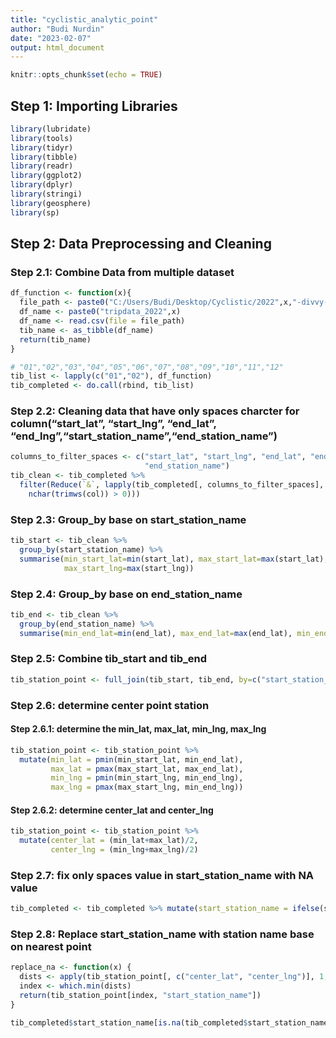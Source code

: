 ---
title: "cyclistic_analytic_point"
author: "Budi Nurdin"
date: "2023-02-07"
output: html_document
---

```{r setup, include=FALSE}
knitr::opts_chunk$set(echo = TRUE)
```
## Step 1: Importing Libraries
```{r cars}
library(lubridate)
library(tools)
library(tidyr)
library(tibble)
library(readr)
library(ggplot2)
library(dplyr)
library(stringi)
library(geosphere)
library(sp)

```
## Step 2: Data Preprocessing and Cleaning
### Step 2.1: Combine Data from multiple dataset
```{r pressure, echo=FALSE}
df_function <- function(x){
  file_path <- paste0("C:/Users/Budi/Desktop/Cyclistic/2022",x,"-divvy-tripdata.csv")
  df_name <- paste0("tripdata_2022",x)
  df_name <- read.csv(file = file_path)
  tib_name <- as_tibble(df_name)
  return(tib_name)
}

# "01","02","03","04","05","06","07","08","09","10","11","12"
tib_list <- lapply(c("01","02"), df_function)
tib_completed <- do.call(rbind, tib_list)
```
### Step 2.2:  Cleaning data that have only spaces charcter for column("start_lat", "start_lng", "end_lat", "end_lng","start_station_name","end_station_name")
```{r}
columns_to_filter_spaces <- c("start_lat", "start_lng", "end_lat", "end_lng","start_station_name",
                              "end_station_name")
tib_clean <- tib_completed %>% 
  filter(Reduce(`&`, lapply(tib_completed[, columns_to_filter_spaces], function(col) 
    nchar(trimws(col)) > 0)))
```
### Step 2.3: Group_by base on start_station_name
```{r}
tib_start <- tib_clean %>%
  group_by(start_station_name) %>% 
  summarise(min_start_lat=min(start_lat), max_start_lat=max(start_lat), min_start_lng=min(start_lng),
            max_start_lng=max(start_lng))
```
### Step 2.4: Group_by base on end_station_name
```{r}
tib_end <- tib_clean %>%
  group_by(end_station_name) %>% 
  summarise(min_end_lat=min(end_lat), max_end_lat=max(end_lat), min_end_lng=min(end_lng), max_end_lng=max(end_lng))
```
### Step 2.5: Combine tib_start and tib_end
```{r}
tib_station_point <- full_join(tib_start, tib_end, by=c("start_station_name" = "end_station_name"))
```
### Step 2.6: determine center point station
#### Step 2.6.1: determine the min_lat, max_lat, min_lng, max_lng
```{r}
tib_station_point <- tib_station_point %>% 
  mutate(min_lat = pmin(min_start_lat, min_end_lat),
         max_lat = pmax(max_start_lat, max_end_lat),
         min_lng = pmin(min_start_lng, min_end_lng),
         max_lng = pmax(max_start_lng, min_end_lng))
```
#### Step 2.6.2: determine center_lat and center_lng
```{r}
tib_station_point <- tib_station_point %>% 
  mutate(center_lat = (min_lat+max_lat)/2,
         center_lng = (min_lng+max_lng)/2)
```
### Step 2.7: fix only spaces value in start_station_name with NA value
```{r}
tib_completed <- tib_completed %>% mutate(start_station_name = ifelse(start_station_name == "" | is.na(start_station_name), NA, start_station_name))
```
### Step 2.8: Replace start_station_name with station name base on nearest point
```{r}
replace_na <- function(x) {
  dists <- apply(tib_station_point[, c("center_lat", "center_lng")], 1, function(y) distHaversine(c(x["start_lat"], x["start_lng"]), y))
  index <- which.min(dists)
  return(tib_station_point[index, "start_station_name"])
}

tib_completed$start_station_name[is.na(tib_completed$start_station_name)] <- apply(tib_completed[is.na(tib_completed$start_station_name), c("start_lat", "start_lng")], 1, replace_na)
```